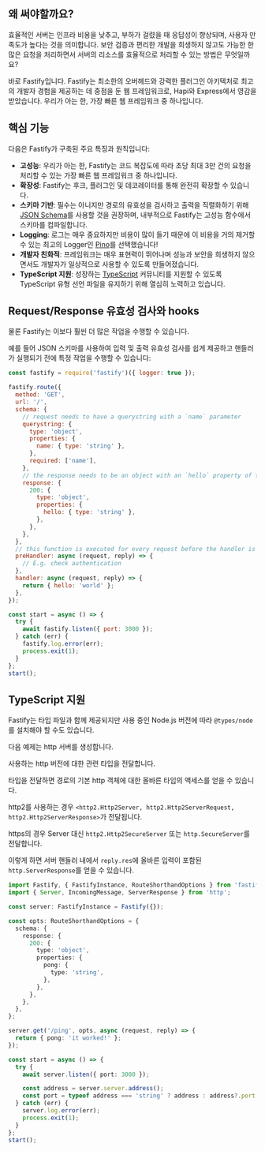
<HomeHero />

## 왜 써야할까요?

효율적인 서버는 인프라 비용을 낮추고, 부하가 걸렸을 때 응답성이 향상되며, 사용자 만족도가 높다는 것을 의미합니다.
보안 검증과 편리한 개발을 희생하지 않고도 가능한 한 많은 요청을 처리하면서 서버의 리소스를 효율적으로 처리할 수 있는 방법은 무엇일까요?

바로 Fastify입니다. Fastify는 최소한의 오버헤드와 강력한 플러그인 아키텍처로 최고의 개발자 경험을 제공하는 데 중점을 둔 웹 프레임워크로, Hapi와 Express에서 영감을 받았습니다.
우리가 아는 한, 가장 빠른 웹 프레임워크 중 하나입니다.

## 핵심 기능

다음은 Fastify가 구축된 주요 특징과 원칙입니다:

- **고성능**: 우리가 아는 한, Fastify는 코드 복잡도에 따라 초당 최대 3만 건의 요청을 처리할 수 있는 가장 빠른 웹 프레임워크 중 하나입니다.
- **확장성**: Fastify는 후크, 플러그인 및 데코레이터를 통해 완전히 확장할 수 있습니다.
- **스키마 기반**: 필수는 아니지만 경로의 유효성을 검사하고 출력을 직렬화하기 위해 [JSON Schema](http://json-schema.org/)를 사용할 것을 권장하며, 내부적으로 Fastify는 고성능 함수에서 스키마를 컴파일합니다.
- **Logging**: 로그는 매우 중요하지만 비용이 많이 들기 때문에 이 비용을 거의 제거할 수 있는 최고의 Logger인 [Pino](https://github.com/pinojs/pino)를 선택했습니다!
- **개발자 친화적**: 프레임워크는 매우 표현력이 뛰어나며 성능과 보안을 희생하지 않으면서도 개발자가 일상적으로 사용할 수 있도록 만들어졌습니다.
- **TypeScript 지원**: 성장하는 [TypeScript](https://www.typescriptlang.org/) 커뮤니티를 지원할 수 있도록 TypeScript 유형 선언 파일을 유지하기 위해 열심히 노력하고 있습니다.

## Request/Response 유효성 검사와 hooks

물론 Fastify는 이보다 훨씬 더 많은 작업을 수행할 수 있습니다.

예를 들어 JSON 스키마를 사용하여 입력 및 출력 유효성 검사를 쉽게 제공하고 핸들러가 실행되기 전에 특정 작업을 수행할 수 있습니다:

```js
const fastify = require('fastify')({ logger: true });

fastify.route({
  method: 'GET',
  url: '/',
  schema: {
    // request needs to have a querystring with a `name` parameter
    querystring: {
      type: 'object',
      properties: {
        name: { type: 'string' },
      },
      required: ['name'],
    },
    // the response needs to be an object with an `hello` property of type 'string'
    response: {
      200: {
        type: 'object',
        properties: {
          hello: { type: 'string' },
        },
      },
    },
  },
  // this function is executed for every request before the handler is executed
  preHandler: async (request, reply) => {
    // E.g. check authentication
  },
  handler: async (request, reply) => {
    return { hello: 'world' };
  },
});

const start = async () => {
  try {
    await fastify.listen({ port: 3000 });
  } catch (err) {
    fastify.log.error(err);
    process.exit(1);
  }
};
start();
```

## TypeScript 지원

Fastify는 타입 파일과 함께 제공되지만 사용 중인 Node.js 버전에 따라 `@types/node`를 설치해야 할 수도 있습니다.

다음 예제는 http 서버를 생성합니다.

사용하는 http 버전에 대한 관련 타입을 전달합니다.

타입을 전달하면 경로의 기본 http 객체에 대한 올바른 타입의 액세스를 얻을 수 있습니다.

http2를 사용하는 경우 `<http2.Http2Server, http2.Http2ServerRequest, http2.Http2ServerResponse>`가 전달됩니다.

https의 경우 Server 대신 `http2.Http2SecureServer` 또는 `http.SecureServer`를 전달합니다.

이렇게 하면 서버 핸들러 내에서 `reply.res`에 올바른 입력이 포함된 `http.ServerResponse`를 얻을 수 있습니다.

```ts
import Fastify, { FastifyInstance, RouteShorthandOptions } from 'fastify';
import { Server, IncomingMessage, ServerResponse } from 'http';

const server: FastifyInstance = Fastify({});

const opts: RouteShorthandOptions = {
  schema: {
    response: {
      200: {
        type: 'object',
        properties: {
          pong: {
            type: 'string',
          },
        },
      },
    },
  },
};

server.get('/ping', opts, async (request, reply) => {
  return { pong: 'it worked!' };
});

const start = async () => {
  try {
    await server.listen({ port: 3000 });

    const address = server.server.address();
    const port = typeof address === 'string' ? address : address?.port;
  } catch (err) {
    server.log.error(err);
    process.exit(1);
  }
};
start();
```
